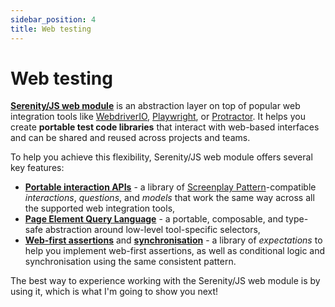 ```yaml
---
sidebar_position: 4
title: Web testing
---
```

# Web testing

[**Serenity/JS web module**](/api/web) is an abstraction layer on top of popular web integration tools like [WebdriverIO](/api/webdriverio), [Playwright](/api/playwright), or [Protractor](/api/protractor).
It helps you create **portable test code libraries** that interact with web-based interfaces and can be shared and reused across projects and teams.

To help you achieve this flexibility, Serenity/JS web module offers several key features:
- [**Portable interaction APIs**](/api/web) - a library of [Screenplay Pattern](/handbook/design/screenplay-pattern)-compatible _interactions_, _questions_, and _models_ that work the same way across all the supported web integration tools,
- [**Page Element Query Language**](/handbook/web-testing/page-element-query-language) - a portable, composable, and type-safe abstraction around low-level tool-specific selectors,
- [**Web-first assertions**](/handbook/web-testing/web-first-assertions) and [**synchronisation**](/handbook/web-testing/waiting-and-synchronisation) - a library of _expectations_ to help you implement web-first assertions, as well as conditional logic and synchronisation using the same consistent pattern.

The best way to experience working with the Serenity/JS web module is by using it, which is what I'm going to show you next!

